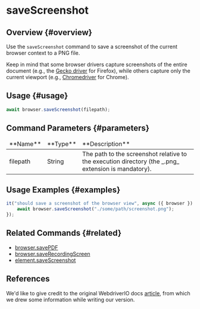 # saveScreenshot

## Overview {#overview}

Use the `saveScreenshot` command to save a screenshot of the current browser context to a PNG file.

Keep in mind that some browser drivers capture screenshots of the entire document (e.g., the [Gecko driver][gecko] for Firefox), while others capture only the current viewport (e.g., [Chromedriver][chromedriver] for Chrome).

## Usage {#usage}

```javascript
await browser.saveScreenshot(filepath);
```

## Command Parameters {#parameters}

<table>
<thead>
<tr><td>**Name**</td><td>**Type**</td><td>**Description**</td></tr>
</thead>
<tbody>
<tr><td>filepath</td><td>String</td><td>The path to the screenshot relative to the execution directory (the _.png_ extension is mandatory).</td></tr>

</tbody>
</table>

## Usage Examples {#examples}

```javascript
it("should save a screenshot of the browser view", async ({ browser }) => {
    await browser.saveScreenshot("./some/path/screenshot.png");
});
```

## Related Commands {#related}

-   [browser.savePDF](../savePDF)
-   [browser.saveRecordingScreen](../saveRecordingScreen)
-   [element.saveScreenshot](../../element/saveScreenshot)

## References

We'd like to give credit to the original WebdriverIO docs [article](https://webdriver.io/docs/api/browser/saveScreenshot), from which we drew some information while writing our version.

[gecko]: https://github.com/mozilla/geckodriver
[chromedriver]: https://chromedriver.chromium.org/
